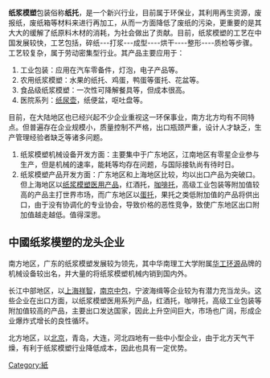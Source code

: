 {{multiple issues|
{{advert|time=2019-12-02T19:19:54+00:00}}
{{disputed|time=2019-12-02T19:19:54+00:00}}
{{unreferenced|time=2019-12-02T19:19:54+00:00}}
}}
'''纸浆模塑'''包装俗称'''纸托'''，是一个新兴行业，目前属于环保业，其利用再生资源，废报纸，废纸箱等材料来进行再加工，从而一方面降低了废纸的污染，更重要的是其大大的缓解了纸原料木材的消耗，为社会做出了贡献。目前，纸浆模塑的工艺在中国发展较快，工艺包括，碎纸---打浆---成型----烘干----整形----质检等步骤。工艺较复杂，属于劳动密集型行业。其产品主要应用于：

# 工业包装：应用在汽车零备件，灯泡，电子产品等。
# 农用纸浆模塑：水果的纸托、鸡蛋，鸭蛋等蛋托、花盆等。
# 食品级纸浆模塑：一次性可降解餐具等，但成本很高。
# 医院系列：[[纸尿壶|纸尿壶]]，纸便盆，呕吐盘等。

目前，在大陆地区也已经兴起不少企业重视这一环保事业，南方北方均有不同特点。但普遍存在企业规模小，质量控制不严格，出口瓶颈严重，设计人才缺乏，生产管理经验者缺乏等诸多问题。

# 纸浆模塑机械设备开发方面：主要集中于广东地区，江南地区有零星企业参与生产，但是机械的速率，能耗等均存在问题，与国际接轨尚有待时日。
# 纸浆模塑产品开发方面：广东地区和上海地区比较，均以出口产品为突破口。但上海地区以[[纸浆模塑医用产品|纸浆模塑医用产品]]，红酒托，[[咖啡托|咖啡托]]，高级工业包装等附加值较高的产品主打世界市场，而广东地区以[[蛋托|蛋托]]，果托之类低附加值的产品将供出口，由于没有协调化的专业协会，导致价格的恶性竞争，致使广东地区出口附加值越走越低。值得深思。

==中國纸浆模塑的龙头企业==
南方地区，广东的纸浆模塑发展较为领先，其中华南理工大学附属[[华工环源|华工环源]]品牌的机械设备较出名，并大量的将纸浆模塑机械内销到国内外。

长江中部地区，以[[上海祥智|上海祥智]]，[[南京中包|南京中包]]，宁波海缉等企业较为有潜力充当龙头。这些企业在出口方面，以纸浆模塑医用系列产品，红酒托，咖啡托，高级工业包装等附加值较高的产品，主要出口发达国家，因此上升空间巨大，市场也广阔，形成企业爆炸式增长的良性循环。

北方地区，以[[北京|北京]]，青岛，大连，河北四地有一些中小型企业，由于北方天气干燥，有利于纸浆模塑行业降低成本，因此也具有一定优势。
[[Category:紙|Category:紙]]